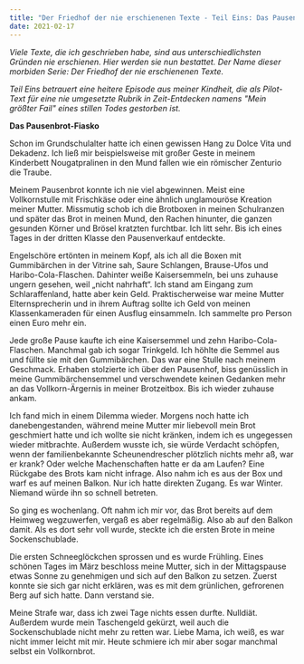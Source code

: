 ```yaml
---
title: "Der Friedhof der nie erschienenen Texte - Teil Eins: Das Pausenbrot-Fiasko"
date: 2021-02-17
---
```

*Viele Texte, die ich geschrieben habe, sind aus unterschiedlichsten Gründen nie erschienen. Hier werden sie nun bestattet. Der Name dieser morbiden Serie: Der Friedhof der nie erschienenen Texte.*

*Teil Eins betrauert eine heitere Episode aus meiner Kindheit, die als Pilot-Text für eine nie umgesetzte Rubrik in Zeit-Entdecken namens "Mein größter Fail" eines stillen Todes gestorben ist.*

**Das Pausenbrot-Fiasko**

Schon im Grundschulalter hatte ich einen gewissen Hang zu Dolce Vita und Dekadenz. Ich ließ mir beispielsweise mit großer Geste in meinem Kinderbett Nougatpralinen in den Mund fallen wie ein römischer Zenturio die Traube.

Meinem Pausenbrot konnte ich nie viel abgewinnen. Meist eine Vollkornstulle mit Frischkäse oder eine ähnlich unglamouröse Kreation meiner Mutter. Missmutig schob ich die Brotboxen in meinen Schulranzen und später das Brot in meinen Mund, den Rachen hinunter, die ganzen gesunden Körner und Brösel kratzten furchtbar. Ich litt sehr. Bis ich eines Tages in der dritten Klasse den Pausenverkauf entdeckte.

Engelschöre ertönten in meinem Kopf, als ich all die Boxen mit Gummibärchen in der Vitrine sah, Saure Schlangen, Brause-Ufos und Haribo-Cola-Flaschen. Dahinter weiße Kaisersemmeln, bei uns zuhause ungern gesehen, weil „nicht nahrhaft“. Ich stand am Eingang zum Schlaraffenland, hatte aber kein Geld. Praktischerweise war meine Mutter Elternsprecherin und in ihrem Auftrag sollte ich Geld von meinen Klassenkameraden für einen Ausflug einsammeln. Ich sammelte pro Person einen Euro mehr ein.

Jede große Pause kaufte ich eine Kaisersemmel und zehn Haribo-Cola-Flaschen. Manchmal gab ich sogar Trinkgeld. Ich höhlte die Semmel aus und füllte sie mit den Gummibärchen. Das war eine Stulle nach meinem Geschmack. Erhaben stolzierte ich über den Pausenhof, biss genüsslich in meine Gummibärchensemmel und verschwendete keinen Gedanken mehr an das Vollkorn-Ärgernis in meiner Brotzeitbox. Bis ich wieder zuhause ankam.

Ich fand mich in einem Dilemma wieder. Morgens noch hatte ich danebengestanden, während meine Mutter mir liebevoll mein Brot geschmiert hatte und ich wollte sie nicht kränken, indem ich es ungegessen wieder mitbrachte. Außerdem wusste ich, sie würde Verdacht schöpfen, wenn der familienbekannte Scheunendrescher plötzlich nichts mehr aß, war er krank? Oder welche Machenschaften hatte er da am Laufen? Eine Rückgabe des Brots kam nicht infrage. Also nahm ich es aus der Box und warf es auf meinen Balkon. Nur ich hatte direkten Zugang. Es war Winter. Niemand würde ihn so schnell betreten.

So ging es wochenlang. Oft nahm ich mir vor, das Brot bereits auf dem Heimweg wegzuwerfen, vergaß es aber regelmäßig. Also ab auf den Balkon damit. Als es dort sehr voll wurde, steckte ich die ersten Brote in meine Sockenschublade.

Die ersten Schneeglöckchen sprossen und es wurde Frühling. Eines schönen Tages im März beschloss meine Mutter, sich in der Mittagspause etwas Sonne zu genehmigen und sich auf den Balkon zu setzen. Zuerst konnte sie sich gar nicht erklären, was es mit dem grünlichen, gefrorenen Berg auf sich hatte. Dann verstand sie.

Meine Strafe war, dass ich zwei Tage nichts essen durfte. Nulldiät. Außerdem wurde mein Taschengeld gekürzt, weil auch die Sockenschublade nicht mehr zu retten war. Liebe Mama, ich weiß, es war nicht immer leicht mit mir. Heute schmiere ich mir aber sogar manchmal selbst ein Vollkornbrot.